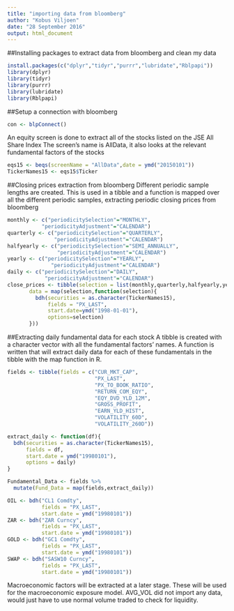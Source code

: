 ---
title: "importing data from bloomberg"
author: "Kobus Viljoen"
date: "28 September 2016"
output: html_document
---

##Installing packages to extract data from bloomberg and clean my data

```{r installing ,eval=FALSE}
install.packages(c("dplyr","tidyr","purrr","lubridate","Rblpapi"))
library(dplyr)
library(tidyr)
library(purrr)
library(lubridate)
library(Rblpapi)
```


##Setup a connection with bloomberg
```{r ,eval=FALSE}
con <- blpConnect()
```

An equity screen is done to extract all of the stocks listed on the JSE All Share Index
The screen's name is AllData, it also looks at the relevant fundamental factors of the stocks
```{r , eval=FALSE}
eqs15 <- beqs(screenName = "AllData",date = ymd("20150101"))
TickerNames15 <- eqs15$Ticker
```

##Closing prices extraction from bloomberg
Different periodic sample lengths are created. This is used in a tibble and a function is mapped over all the different periodic samples, extracting periodic closing prices from bloomberg
```{r,eval=FALSE}
monthly <- c("periodicitySelection"="MONTHLY",
           "periodicityAdjustment"="CALENDAR")
quarterly <- c("periodicitySelection"="QUARTERLY",
               "periodicityAdjustment"="CALENDAR")
halfyearly <- c("periodicitySelection"="SEMI_ANNUALLY",
                "periodicityAdjustment"="CALENDAR")
yearly <- c("periodicitySelection"="YEARLY",
              "periodicityAdjustment"="CALENDAR")
daily <- c("periodicitySelection"="DAILY",
            "periodicityAdjustment"="CALENDAR")
close_prices <- tibble(selection = list(monthly,quarterly,halfyearly,yearly,daily),
       data = map(selection,function(selection){
         bdh(securities = as.character(TickerNames15),
             fields = "PX_LAST",
             start.date=ymd("1998-01-01"),
             options=selection)
       }))
```

##Extracting daily fundamental data for each stock
A tibble is created with a character vector with all the fundamental factors' names. A function is written that will extract daily data for each of these fundamentals in the tibble with the map function in R.
```{r,eval=FALSE}
fields <- tibble(fields = c("CUR_MKT_CAP",
                            "PX_LAST",
                            "PX_TO_BOOK_RATIO",
                            "RETURN_COM_EQY",
                            "EQY_DVD_YLD_12M",
                            "GROSS_PROFIT",
                            "EARN_YLD_HIST",
                            "VOLATILITY_60D",
                            "VOLATILITY_260D"))

extract_daily <- function(df){
  bdh(securities = as.character(TickerNames15),
      fields = df,
      start.date = ymd("19980101"),
      options = daily)
}

Fundamental_Data <- fields %>%
  mutate(Fund_Data = map(fields,extract_daily))
```

```{r}
OIL <- bdh("CL1 Comdty",
           fields = "PX_LAST",
           start.date = ymd("19980101"))
ZAR <- bdh("ZAR Curncy",
           fields = "PX_LAST",
           start.date = ymd("19980101"))
GOLD <- bdh("GC1 Comdty",
           fields = "PX_LAST",
           start.date = ymd("19980101"))
SWAP <- bdh("SASW10 Curncy",
           fields = "PX_LAST",
           start.date = ymd("19980101"))
```


Macroeconomic factors will be extracted at a later stage. These will be used for the macroeconomic exposure model.
AVG_VOL did not import any data, would just have to use normal volume traded to check for liquidity.
